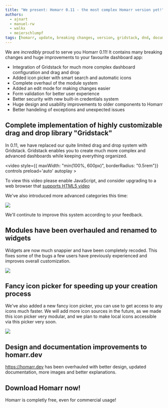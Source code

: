 ```yaml
---
title: "We present: Homarr 0.11 - the most complex Homarr version yet!"
authors:
  - ajnart
  - manuel-rw
  - walkx
  - meierschlumpf
tags: [homarr, update, breaking changes, version, gridstack, dnd, documentation]
---
```


We are *incredibly* proud to serve you Homarr 0.11!
It contains many breaking changes and huge improvements to your favourite dashboard app:

- Integration of Gridstack for much more complex dashboard configuration and drag and drop
- Added icon picker with smart search and automatic icons
- Complete overhaul of the module system
- Added an edit mode for making changes easier
- Form validation for better user experience
- Better security with new built-in credentials system
- Huge design and usability improvements to older components to Homarr
- Better handeling of exceptions and unexpected issues

<!-- truncate -->

## Complete implementation of highly customizable drag and drop library "Gridstack"

In 0.11, we have replaced our quite limited drag and drop system with Gridstack.
Gridstack enables you to create much more complex and advanced dashboards while keeping everything organized.

<video style={{ maxWidth: "min(100%, 600px)", borderRadius: "0.5rem"}} controls preload='auto' autoplay >
  <source src="https://user-images.githubusercontent.com/30572287/217098893-5880e7de-13d0-42c5-b505-f7921593396f.mp4" type="video/mp4" />
    <p>
      To view this video please enable JavaScript, and consider upgrading to a
      web browser that
      <a href="https://videojs.com/html5-video-support/" target="_blank">
        supports HTML5 video
      </a>
  </p>
</video>

We've also introduced more advanced categories this time:

![](../../../docs/getting-started/img/category-menu.webp)

We'll continute to improve this system according to your feedback.

## Modules have been overhauled and renamed to widgets

Widgets are now much snappier and have been completely recoded.
This fixes some of the bugs a few users have previously experienced and improves overall customization.

![](./img/choose-widget-in-modal.webp)

## Fancy icon picker for speeding up your creation process

We've also added a new fancy icon picker, you can use to get access to any icons much faster.
We will add more icon sources in the future, as we made this icon picker very modular, and we plan to make local icons accessible via this picker very soon.

![](../../../docs/advanced/customizations/img/icons/icons-picker.gif)

## Design and documentation improvements to homarr.dev

https://homarr.dev has been overhauled with better design, updated documentation, more images and better explanations.

## Download Homarr now!

Homarr is completly free, even for commercial usage!
